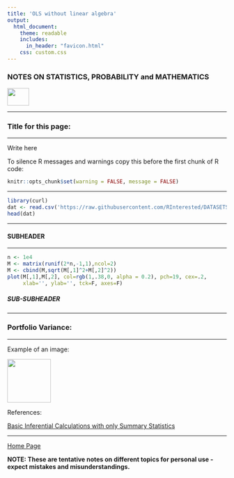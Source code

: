 ```yaml
---
title: 'OLS without linear algebra'
output: 
  html_document:
    theme: readable
    includes:
      in_header: "favicon.html" 
    css: custom.css
---
```


### **NOTES ON STATISTICS, PROBABILITY and MATHEMATICS**

<a href="http://rinterested.github.io/statistics/index.html">
<img HEIGHT="40" WIDTH="50" src="logo.PNG"></a>

---

### Title for this page:

---

Write here

To silence R messages and warnings copy this before the first chunk of R code:

```r
knitr::opts_chunk$set(warning = FALSE, message = FALSE) 
```

---

```r
library(curl)
dat <- read.csv('https://raw.githubusercontent.com/RInterested/DATASETS/gh-pages/sicily.csv')
head(dat)
```


---

#### SUBHEADER

---

```R
n <- 1e4
M <- matrix(runif(2*n,-1,1),ncol=2)
M <- cbind(M,sqrt(M[,1]^2+M[,2]^2))
plot(M[,1],M[,2], col=rgb(1,.38,0, alpha = 0.2), pch=19, cex=.2,
     xlab='', ylab='', tck=F, axes=F)
```

##### SUB-SUBHEADER

---

### Portfolio Variance:

---

Example of an image:

<img height = 100  src = "https://cloud.githubusercontent.com/assets/9312897/15807170/a0303b44-2b24-11e6-974b-bbbae9390f1b.png">

References:

<a href="https://stats.stackexchange.com/questions/175141/basic-inferential-calculations-with-only-summary-statistics-available/175142#175142">Basic Inferential Calculations with only Summary Statistics</a>

---
<a href="http://rinterested.github.io/statistics/index.html">Home Page</a>

**NOTE: These are tentative notes on different topics for personal use - expect mistakes and misunderstandings.**
